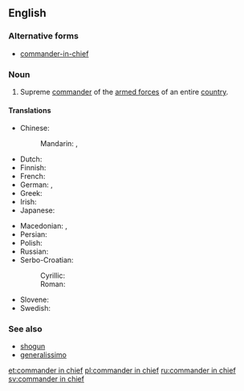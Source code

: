 ==English==

===Alternative forms===
* [[commander-in-chief]]

===Noun===
{{en-noun|head=[[commander]] [[in]] [[chief]]|commanders in chief}}

#{{senseid|en|Supreme commander of the armed forces of an entire country}}Supreme [[commander]] of the [[armed forces]] of an entire [[country]].

====Translations====
{{trans-top|Supreme commander of the armed forces of an entire country}}
* Chinese:
*: Mandarin: {{t|cmn|總司令|sc=Hani}}, {{t+|cmn|总司令|tr=zǒngsīlìng|sc=Hani}}
* Dutch: {{t+|nl|opperbevelhebber|m}}
* Finnish: {{t|fi|puolustusvoimain ylipäällikkö}}
* French: {{t|fr|commandant en chef|m}}
* German: {{t|de|Oberbefehlshaber|m}}, {{t+|de|OB|m}}
* Greek: {{t+|el|αρχιστράτηγος|m|tr=archistrátigos}}
* Irish: {{t|ga|ardcheannasaí|m}}
* Japanese: {{t|ja|最高指揮官|tr=さいこうしきかん, saikō shikikan|sc=Jpan}}
{{trans-mid}}
* Macedonian: {{t|mk|главен командант|m|tr=gláven komandánt}},  {{t|mk|врховен командант|m|tr=v'rhoven komandánt}}
* Persian: {{t|fa|فرمانده کل قوا|tr=farmânde-ye kol-le qovâ|sc=fa-Arab}}
* Polish: {{t|pl|naczelny wódz|m}}
* Russian: {{t+|ru|главнокомандующий|m|tr=glavnokomándujuščij}}
* Serbo-Croatian:
*: Cyrillic: {{t|sh|војсковођа|m}}
*: Roman: {{t|sh|vojskovođa|m|tr=vojskovođa}}
* Slovene: {{t|sl|vrhovni poveljnik|m}}
* Swedish: {{t|sv|överbefälhavare}}
{{trans-bottom}}

===See also===
* [[shogun]]
* [[generalissimo]]

[[et:commander in chief]]
[[pl:commander in chief]]
[[ru:commander in chief]]
[[sv:commander in chief]]
